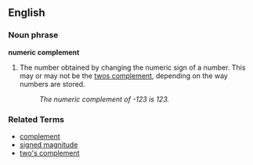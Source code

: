 ==English==

===Noun phrase===
'''numeric complement'''

# {{computing}} The number obtained by changing the numeric sign of a number.  This may or may not be the [[twos complement]], depending on the way numbers are stored.
#: ''The numeric complement of -123 is 123.''

===Related Terms===
* [[complement]]
* [[signed magnitude]]
* [[two's complement]]